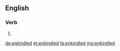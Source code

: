 ==English==

===Verb===
{{head|en}}

# {{en-past of|enkindle}}

[[de:enkindled]]
[[et:enkindled]]
[[fa:enkindled]]
[[mg:enkindled]]